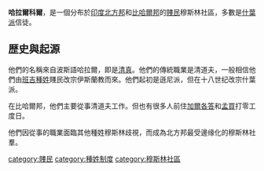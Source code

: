 '''哈拉爾科爾'''，是一個分布於[[印度|印度]][[北方邦|北方邦]]和[[比哈爾邦|比哈爾邦]]的[[賤民|賤民]]穆斯林社區，多數是[[什葉派|什葉派]]信徒。

==歴史與起源==
他們的名稱來自波斯語哈拉爾，即是[[清真|清真]]。他們的傳統職業是清道夫，一般相信他們由[[班吉種姓|班吉種姓]]賤民改宗伊斯蘭教而來。他們起初是遜尼派，但在十八世纪改宗什葉派。

在比哈爾邦，他們主要從事清道夫工作。但也有很多人前住[[加爾各答|加爾各答]]和[[孟買|孟買]]打零工度日。

他們因從事的職業面臨其他種姓穆斯林歧視，而成為北方邦最受邊缘化的穆斯林社羣。

[[category:賤民|category:賤民]]
[[category:種姓制度|category:種姓制度]]
[[category:穆斯林社區|category:穆斯林社區]]